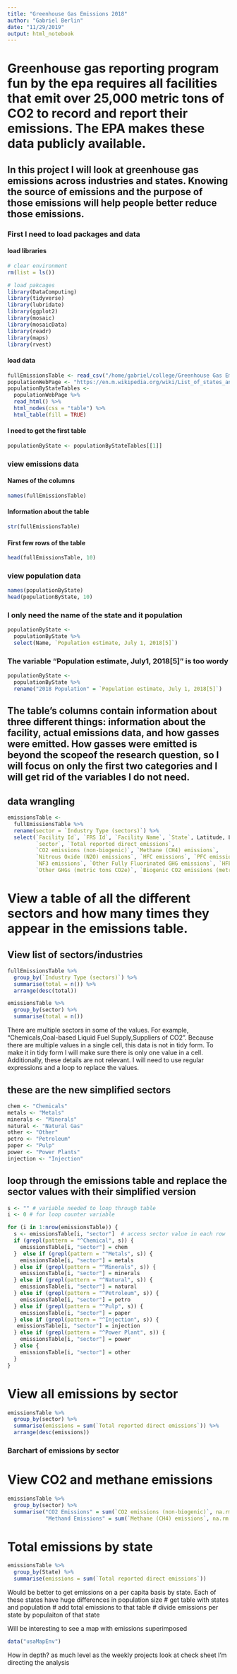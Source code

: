 ```yaml
---
title: "Greenhouse Gas Emissions 2018"
author: "Gabriel Berlin"
date: "11/29/2019"
output: html_notebook
---
```


# Greenhouse gas reporting program fun by the epa requires all facilities that emit over 25,000 metric tons of CO2 to record and report their emissions. The EPA makes these data publicly available.
## In this project I will look at greenhouse gas emissions across industries and states. Knowing the source of emissions and the purpose of those emissions will help people better reduce those emissions. 

### First I need to load packages and data
#### load libraries
```r
# clear environment
rm(list = ls()) 

# load pakcages
library(DataComputing)
library(tidyverse)
library(lubridate)
library(ggplot2)
library(mosaic)
library(mosaicData)
library(readr)
library(maps)
library(rvest)
```

#### load data
```r
fullEmissionsTable <- read_csv("/home/gabriel/college/Greenhouse Gas Emissions 2018/direct_emitters.csv", skip = 3)
populationWebPage <- "https://en.m.wikipedia.org/wiki/List_of_states_and_territories_of_the_United_States_by_population"
populationByStateTables <-
  populationWebPage %>%
  read_html() %>%
  html_nodes(css = "table") %>%
  html_table(fill = TRUE)
```

#### I need to get the first table
```r
populationByState <- populationByStateTables[[1]]
```

### view emissions data
#### Names of the columns
```r
names(fullEmissionsTable)
```

#### Information about the table
```r
str(fullEmissionsTable)
```

#### First few rows of the table
```r
head(fullEmissionsTable, 10)
```

### view population data
```r
names(populationByState)
head(populationByState, 10)
```

### I only need the name of the state and it population
```r
populationByState <-
  populationByState %>%
  select(Name, `Population estimate, July 1, 2018[5]`)
```

### The variable "Population estimate, July1, 2018[5]" is too wordy
```r
populationByState <-
  populationByState %>%
  rename("2018 Population" = `Population estimate, July 1, 2018[5]`)
```



## The table's columns contain information about three different things: information about the facility, actual emissions data, and how gasses were emitted. How gasses were emitted is beyond the scopeof  the research question, so I will focus on only the first two categories and I will get rid of the variables I do not need. 

## data wrangling
```r
emissionsTable <- 
  fullEmissionsTable %>%
  rename(sector = `Industry Type (sectors)`) %>%
  select(`Facility Id`, `FRS Id`, `Facility Name`, `State`, Latitude, Longitude, 
         `sector`, `Total reported direct emissions`, 
         `CO2 emissions (non-biogenic)`, `Methane (CH4) emissions`, 
         `Nitrous Oxide (N2O) emissions`, `HFC emissions`, `PFC emissions`, `SF6 emissions`,
         `NF3 emissions`, `Other Fully Fluorinated GHG emissions`, `HFE emissions`,
         `Other GHGs (metric tons CO2e)`, `Biogenic CO2 emissions (metric tons)`)
```


# View a table of all the different sectors and how many times they appear in the emissions table.
## View list of sectors/industries
```r
fullEmissionsTable %>%
  group_by(`Industry Type (sectors)`) %>%
  summarise(total = n()) %>%
  arrange(desc(total))

emissionsTable %>%
  group_by(sector) %>%
  summarise(total = n())
```

There are multiple sectors in some of the values. For example, "Chemicals,Coal-based Liquid Fuel Supply,Suppliers of CO2". Because there are multiple values in a single cell, this data is not in tidy form. To make it in tidy form I will make sure there is only one value in a cell. Additionally, these details are not relevant. I will need to use regular expressions and a loop to replace the values.

## these are the new simplified sectors
```r
chem <- "Chemicals"
metals <- "Metals"
minerals <- "Minerals"
natural <- "Natural Gas"
other <- "Other"
petro <- "Petroleum"
paper <- "Pulp"
power <- "Power Plants"
injection <- "Injection"
```


## loop through the emissions table and replace the sector values with their simplified version
```r
s <- "" # variable needed to loop through table
i <- 0 # for loop counter variable

for (i in 1:nrow(emissionsTable)) {
  s <- emissionsTable[i, "sector"]  # access sector value in each row
  if (grepl(pattern = "^Chemical", s)) {
    emissionsTable[i, "sector"] = chem
  }  else if (grepl(pattern = "^Metals", s)) {
    emissionsTable[i, "sector"] = metals
  } else if (grepl(pattern = "^Minerals", s)) {
    emissionsTable[i, "sector"] = minerals
  } else if (grepl(pattern = "^Natural", s)) {
    emissionsTable[i, "sector"] = natural
  } else if (grepl(pattern = "^Petroleum", s)) {
    emissionsTable[i, "sector"] = petro
  } else if (grepl(pattern = "^Pulp", s)) {
    emissionsTable[i, "sector"] = paper
  } else if (grepl(pattern = "^Injection", s)) {
   emissionsTable[i, "sector"] = injection
  } else if (grepl(pattern = "^Power Plant", s)) {
    emissionsTable[i, "sector"] = power
  } else {
    emissionsTable[i, "sector"] = other
  }
}
```

# View all emissions by sector
```r
emissionsTable %>%
  group_by(sector) %>%
  summarise(emissions = sum(`Total reported direct emissions`)) %>%
  arrange(desc(emissions))
```

### Barchart of emissions by sector

# View CO2 and methane emissions 
```r
emissionsTable %>%
  group_by(sector) %>%
  summarise("CO2 Emissions" = sum(`CO2 emissions (non-biogenic)`, na.rm = TRUE),
            "Methand Emissions" = sum(`Methane (CH4) emissions`, na.rm = TRUE))


```

# Total emissions by state
```r
emissionsTable %>%
  group_by(State) %>%
  summarise(emissions = sum(`Total reported direct emissions`))
```

Would be better to get emissions on a per capita basis by state. Each of these states have huge differences in population size
# get table with states and population
# add total emissions to that table
# divide emissions per state by populaiton of that state

Will be interesting to see a map with emissions superimposed
```r
data("usaMapEnv")
```






How in depth?
as much level as the weekly projects
look at check sheet
I'm directing the analysis



